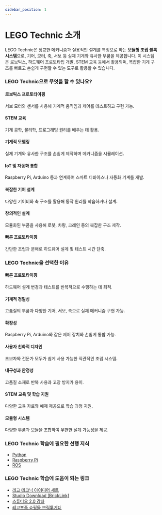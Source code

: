 ```yaml
---
sidebar_position: 1
---
```


# LEGO Technic 소개

LEGO Technic은 정교한 메커니즘과 실용적인 설계를 특징으로 하는 **모듈형 조립 블록 시스템**으로, 기어, 모터, 축, 서보 등 실제 기계와 유사한 부품을 제공합니다. 이 시스템은 로보틱스, 하드웨어 프로토타입 개발, STEM 교육 등에서 활용되며, 복잡한 기계 구조를 빠르고 손쉽게 구현할 수 있는 도구로 활용할 수 있습니다.

### LEGO Technic으로 무엇을 할 수 있나요?

#### 로보틱스 프로토타이핑

서보 모터와 센서를 사용해 기계적 움직임과 제어를 테스트하고 구현 가능.

#### STEM 교육

기계 공학, 물리학, 프로그래밍 원리를 배우는 데 활용.

#### 기계적 모델링

실제 기계와 유사한 구조를 손쉽게 제작하며 메커니즘을 시뮬레이션.

#### IoT 및 자동화 통합

Raspberry Pi, Arduino 등과 연계하여 스마트 디바이스나 자동화 기계를 개발.

#### 복잡한 기어 설계

다양한 기어비와 축 구조를 활용해 동작 원리를 학습하거나 설계.

#### 창의적인 설계

모듈화된 부품을 사용해 로봇, 차량, 크레인 등의 복잡한 구조 제작.

#### 빠른 프로토타이핑

간단한 조립과 분해로 하드웨어 설계 및 테스트 시간 단축.

### LEGO Technic을 선택한 이유

#### 빠른 프로토타이핑

하드웨어 설계 변경과 테스트를 반복적으로 수행하는 데 최적.

#### 기계적 정밀성

고품질의 부품과 다양한 기어, 서보, 축으로 실제 메커니즘 구현 가능.

#### 확장성

Raspberry Pi, Arduino와 같은 제어 장치와 손쉽게 통합 가능.

#### 사용자 친화적 디자인

초보자와 전문가 모두가 쉽게 사용 가능한 직관적인 조립 시스템.

#### 내구성과 안정성

고품질 소재로 반복 사용과 고장 방지가 용이.

#### STEM 교육 및 학습 지원

다양한 교육 자료와 예제 제공으로 학습 과정 지원.

#### 모듈형 시스템

다양한 부품과 모듈을 조합하여 무한한 설계 가능성을 제공.

### LEGO Technic 학습에 필요한 선행 지식

- [Python](./../../data-science-development/python/intro)
- [Raspberry Pi](./../raspberry-pi/intro)
- [ROS](./../robot-operation-system/intro)

### LEGO Technic 학습에 도움이 되는 링크

- [레고 테크닉 아이디어 세트](https://link.coupang.com/a/b74hAF)
- [Studio Download [BrickLink]](https://www.bricklink.com/v3/studio/download.page)
- [스튜디오 2.0 강좌](https://youtube.com/playlist?list=PLUzM6BPFxQYQoFJSc5DKydKzbIgvjUEzG&si=Khy-tnxU_yZQVtKJ)
- [레고부품 쇼핑몰 브릭투게더](https://bricktogether.co.kr/goods/goods_list.php?page=1&cateCd=015)
